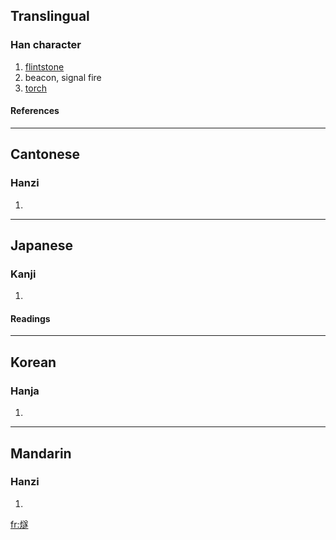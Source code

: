 ==Translingual==
===Han character===
{{Han char|rn=86|rad=火|as=13|sn=17|four=9883<sub>3</sub>|canj=火卜廿人 (FYTO)}}
# [[flintstone]]
# beacon, signal fire
# [[torch]]
====References====
{{Han ref|kx=0684.310|dkj=19469|dj=1097.080|hdz=32236.110|uh=71E7|ud=29159|bh=C0E6|bd=49382}}

----
==Cantonese==
===Hanzi===
{{yue-hanzi|jyut=|y=seui6}}
# {{defn|Cantonese}}

----
==Japanese==
===Kanji===
{{ja-kanji|grade=|rs=火13}}
# {{defn|Japanese}} 
====Readings====
{{ja-readings|on=[[すい]] (sui)|kun=[[ひうち]] (hiuchi), [[のろし]] (noroshi)}}

----
==Korean==
===Hanja===
{{ko-hanja|hangeul=수|eumhun=|rv=su|mr=su|y=swu}}
# {{defn|Korean}}

----
==Mandarin==
===Hanzi===
{{cmn-hanzi|pin=[[suì]] ([[sui4]])|wg=sui<sup>4</sup>}}
# {{defn|Mandarin}}

[[fr:燧]]